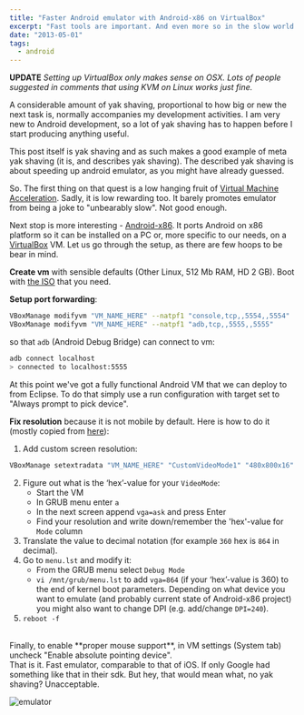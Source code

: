 ```yaml
---
title: "Faster Android emulator with Android-x86 on VirtualBox"
excerpt: "Fast tools are important. And even more so in the slow world of mobile development."
date: "2013-05-01"
tags:
  - android
---
```


**UPDATE** _Setting up VirtualBox only makes sense on OSX. Lots of people suggested in comments that using KVM on Linux works just fine._

A considerable amount of yak shaving, proportional to how big or new the next task is, normally accompanies my development activities. I am very new to Android development, so a lot of yak shaving has to happen before I start producing anything useful.

This post itself is yak shaving and as such makes a good example of meta yak shaving (it is, and describes yak shaving). The described yak shaving is about speeding up android emulator, as you might have already guessed.

So. The first thing on that quest is a low hanging fruit of [Virtual Machine Acceleration](http://developer.android.com/tools/devices/emulator.html#accel-vm). Sadly, it is low rewarding too. It barely promotes emulator from being a joke to "unbearably slow". Not good enough.

Next stop is more interesting - [Android-x86](http://www.android-x86.org/). It ports Android on x86 platform so it can be installed on a PC or, more specific to our needs, on a [VirtualBox](https://www.virtualbox.org/) VM. Let us go through the setup, as there are few hoops to be bear in mind.

**Create vm** with sensible defaults (Other Linux, 512 Mb RAM, HD 2 GB). Boot with [the ISO](http://www.android-x86.org/download) that you need.

**Setup port forwarding**:

```sh
VBoxManage modifyvm "VM_NAME_HERE" --natpf1 "console,tcp,,5554,,5554"    
VBoxManage modifyvm "VM_NAME_HERE" --natpf1 "adb,tcp,,5555,,5555"
```

so that `adb` (Android Debug Bridge) can connect to vm:

```sh
adb connect localhost
> connected to localhost:5555
```

At this point we've got a fully functional Android VM that we can deploy to from Eclipse. To do that simply use a run configuration with target set to "Always prompt to pick device".

**Fix resolution** because it is not mobile by default. Here is how to do it (mostly copied from [here](http://stackoverflow.com/questions/6202342/switch-android-x86-screen-resolution/8273560#8273560)):

1. Add custom screen resolution:

```sh
VBoxManage setextradata "VM_NAME_HERE" "CustomVideoMode1" "480x800x16"
```

2. Figure out what is the ‘hex’-value for your `VideoMode`:
    - Start the VM
    - In GRUB menu enter `a`
    - In the next screen append `vga=ask` and press Enter
    - Find your resolution and write down/remember the 'hex'-value for `Mode` column
3. Translate the value to decimal notation (for example `360` hex is `864` in decimal).
4. Go to `menu.lst` and modify it:  
    * From the GRUB menu select `Debug Mode`  
    * `vi /mnt/grub/menu.lst` to add `vga=864` (if your ‘hex’-value is 360) to the end of kernel boot parameters.
      Depending on what device you want to emulate (and probably current state of Android-x86 project) you might also want to change DPI (e.g. add/change `DPI=240`).
5. `reboot -f`

<br/>
Finally, to enable **proper mouse support**, in VM settings (System tab) uncheck "Enable absolute pointing device".

<br/>
That is it. Fast emulator, comparable to that of iOS. If only Google had something like that in their sdk. But hey, that would mean what, no yak shaving? Unacceptable.

![emulator](/assets/blog/faster-android-emulator-with-android-x86-on-virtualbox/android-emulator.jpg)
